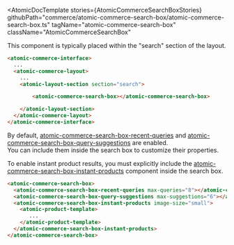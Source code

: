 

<Meta of={AtomicCommerceSearchBoxStories} />

<AtomicDocTemplate
  stories={AtomicCommerceSearchBoxStories}
  githubPath="commerce/atomic-commerce-search-box/atomic-commerce-search-box.ts"
  tagName="atomic-commerce-search-box"
  className="AtomicCommerceSearchBox"
>
This component is typically placed within the "search" section of the layout.
```html
<atomic-commerce-interface>
  ...
  <atomic-commerce-layout>
    ...
    <atomic-layout-section section="search">

        <atomic-commerce-search-box></atomic-commerce-search-box>

    </atomic-layout-section>
  </atomic-commerce-layout>
</atomic-commerce-interface>
```

By default, [atomic-commerce-search-box-recent-queries](/docs/atomic-commerce-search-box-recent-queries--docs) and [atomic-commerce-search-box-query-suggestions](/docs/atomic-commerce-search-box-query-suggestions--docs) are enabled.  
You can include them inside the search box to customize their properties.

To enable instant product results, you must explicitly include the [atomic-commerce-search-box-instant-products](/docs/atomic-commerce-search-box-instant-products--docs) component inside the search box.


```html
<atomic-commerce-search-box>
  <atomic-commerce-search-box-recent-queries max-queries="8"></atomic-commerce-search-box-recent-queries>
  <atomic-commerce-search-box-query-suggestions max-suggestions="6"></atomic-commerce-search-box-query-suggestions>
  <atomic-commerce-search-box-instant-products image-size="small">
    <atomic-product-template>
       ...
    </atomic-product-template>
  </atomic-commerce-search-box-instant-products>
</atomic-commerce-search-box>
```
</AtomicDocTemplate>
